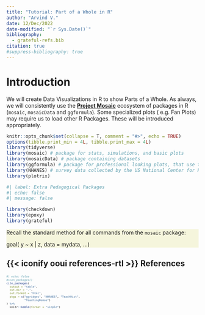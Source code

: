 ```yaml
---
title: "Tutorial: Part of a Whole in R"
author: "Arvind V."
date: 12/Dec/2022
date-modified: "`r Sys.Date()`"
bibliography: 
  - grateful-refs.bib
citation: true
#suppress-bibliography: true
---
```


# Introduction

We will create Data Visualizations in R to show Parts of a Whole. As
always, we will consistently use the [**Project
Mosaic**](https://mosaic-web.org) ecosystem of packages in R (`mosaic`,
`mosaicData` and `ggformula`). Some specialized plots ( e.g. Fan Plots)
may require us to load other R Packages. These will be introduced
appropriately.

```r
knitr::opts_chunk$set(collapse = T, comment = "#>", echo = TRUE)
options(tibble.print_min = 4L, tibble.print_max = 4L)
library(tidyverse)
library(mosaic) # package for stats, simulations, and basic plots
library(mosaicData) # package containing datasets
library(ggformula) # package for professional looking plots, that use the formula interface from mosaic
library(NHANES) # survey data collected by the US National Center for Health Statistics (NCHS)
library(plotrix)

```


```r
#| label: Extra Pedagogical Packages
#| echo: false
#| message: false

library(checkdown)
library(epoxy)
library(grateful)

```

::: {#note .illustration style="background: beige"}
Recall the standard method for all commands from the `mosaic` package:

goal( y \~ x \| z, data = mydata, ...)
:::





## {{< iconify ooui references-rtl >}} References

::: {#refs style="font-size: 60%;"}


```r
#| echo: false
#scan_packages()
cite_packages(
  output = "table",
  out.dir = ".",
  out.format = "html",
  pkgs = c("ggridges", "NHANES", "TeachHist",
           "TeachingDemos")
) %>%
  knitr::kable(format = "simple")

```
:::
